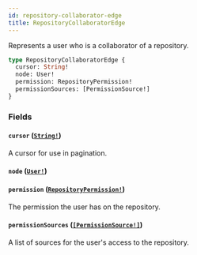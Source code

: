 ```yaml
---
id: repository-collaborator-edge
title: RepositoryCollaboratorEdge
---
```


Represents a user who is a collaborator of a repository.

```graphql
type RepositoryCollaboratorEdge {
  cursor: String!
  node: User!
  permission: RepositoryPermission!
  permissionSources: [PermissionSource!]
}
```

### Fields

#### `cursor` ([`String!`](/docs/api/scalars/string))

A cursor for use in pagination.

#### `node` ([`User!`](/docs/api/objects/user))

#### `permission` ([`RepositoryPermission!`](/docs/api/enums/repository-permission))

The permission the user has on the repository.

#### `permissionSources` ([`[PermissionSource!]`](/docs/api/objects/permission-source))

A list of sources for the user's access to the repository.
